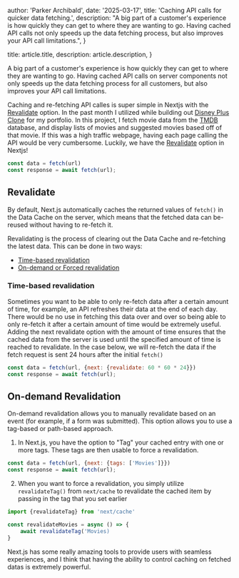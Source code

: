 
  author: 'Parker Archibald',
  date: '2025-03-17',
  title: 'Caching API calls for quicker data fetching.',
  description:
    "A big part of a customer&apos;s experience is how quickly they can get to where they are wanting to go. Having cached API calls not only speeds up the data fetching process, but also improves your API call limitations.",
}

  title: article.title,
  description: article.description,
}


A big part of a customer&apos;s experience is how quickly they can get to where they are wanting to go. Having cached API calls on server components not only speeds up the data fetching process for all customers, but also improves your API call limitations.

Caching and re-fetching API calles is super simple in Nextjs with the [Revalidate](https://nextjs.org/docs/14/app/building-your-application/data-fetching/fetching-caching-and-revalidating) option. In the past month I utilized
while building out [Disney Plus Clone](https://disney-plus-clone-9g12.vercel.app/) for my portfolio. In this project, I fetch movie data from the [TMDB](https://www.themoviedb.org/?language=en-US) 
database, and display lists of movies and suggested movies based off of that movie. If this was a high traffic webpage, having each page calling the API would be very cumbersome. Luckily, we have
the [Revalidate](https://nextjs.org/docs/14/app/building-your-application/data-fetching/fetching-caching-and-revalidating) option in Nextjs!

```js
const data = fetch(url)
const response = await fetch(url);
```

## Revalidate

By default, Next.js automatically caches the returned values of `fetch()` in the Data Cache on the server, which means that the fetched data can be-reused without having to re-fetch it. 

Revalidating is the process of clearing out the Data Cache and re-fetching the latest data. This can be done in two ways:

- [Time-based revalidation](https://nextjs.org/docs/14/app/building-your-application/data-fetching/fetching-caching-and-revalidating#time-based-revalidation)
- [On-demand or Forced revalidation](https://nextjs.org/docs/14/app/building-your-application/data-fetching/fetching-caching-and-revalidating#on-demand-revalidation)

### Time-based revalidation
Sometimes you want to be able to only re-fetch data after a certain amount of time, for example, an API refreshes their data at the end of each day. There would be no use in fetching this data over and over
so being able to only re-fetch it after a certain amount of time would be extremely useful. Adding the next revalidate option with the amount of time ensures that the cached data from the server is used
until the specified amount of time is reached to revalidate. In the case below, we will re-fetch the data if the fetch request is sent 24 hours after the initial `fetch()`

```js
const data = fetch(url, {next: {revalidate: 60 * 60 * 24}})
const response = await fetch(url);
```

## On-demand Revalidation
On-demand revalidation allows you to manually revalidate based on an event (for example, if a form was submitted). This option allows you to use a tag-based or path-based approach.

1. In Next.js, you have the option to "Tag" your cached entry with one or more tags. These tags are then usable to force a revalidation.
```js
const data = fetch(url, {next: {tags: ['Movies']}})
const response = await fetch(url);
```
2. When you want to force a revalidation, you simply utilize `revalidateTag()` from `next/cache` to revalidate the cached item by passing in the tag that you set earlier
```js
import {revalidateTag} from 'next/cache'

const revalidateMovies = async () => {
    await revalidateTag('Movies)
}
```


Next.js has some really amazing tools to provide users with seamless experiences, and I think that having the ability to control caching on fetched datas is extremely powerful. 
